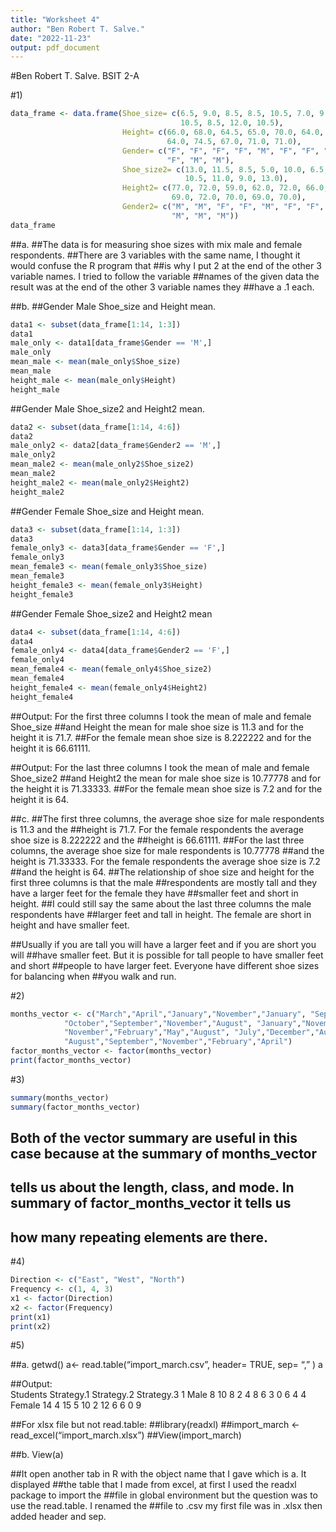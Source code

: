 ```yaml
---
title: "Worksheet 4"
author: "Ben Robert T. Salve."
date: "2022-11-23"
output: pdf_document
---
```

#Ben Robert T. Salve. BSIT 2-A

#1)
```r
data_frame <- data.frame(Shoe_size= c(6.5, 9.0, 8.5, 8.5, 10.5, 7.0, 9.5, 9.0, 13.0, 7.5,
                                      10.5, 8.5, 12.0, 10.5), 
                         Height= c(66.0, 68.0, 64.5, 65.0, 70.0, 64.0, 70.0, 71.0, 72.0,
                                   64.0, 74.5, 67.0, 71.0, 71.0), 
                         Gender= c("F", "F", "F", "F", "M", "F", "F", "F", "M", "F", "M",
                                   "F", "M", "M"), 
                         Shoe_size2= c(13.0, 11.5, 8.5, 5.0, 10.0, 6.5, 7.5, 8.5, 10.5, 8.5,
                                       10.5, 11.0, 9.0, 13.0),
                         Height2= c(77.0, 72.0, 59.0, 62.0, 72.0, 66.0, 64.0, 67.0, 73.0,
                                    69.0, 72.0, 70.0, 69.0, 70.0),
                         Gender2= c("M", "M", "F", "F", "M", "F", "F", "M", "M", "F", "M",
                                    "M", "M", "M"))
data_frame
```
##a. 
##The data is for measuring shoe sizes with mix male and female respondents. 
##There are 3 variables with the same name, I thought it would confuse the R program that
##is why I put 2 at the end of the other 3 variable names. I tried to follow the variable 
##names of the given data the result was at the end of the other 3 variable names they 
##have a .1 each. 

##b.
##Gender Male Shoe_size and Height mean. 
```r
data1 <- subset(data_frame[1:14, 1:3])
data1
male_only <- data1[data_frame$Gender == 'M',]
male_only
mean_male <- mean(male_only$Shoe_size)
mean_male
height_male <- mean(male_only$Height)
height_male
```
##Gender Male Shoe_size2 and Height2 mean. 
```r
data2 <- subset(data_frame[1:14, 4:6])
data2
male_only2 <- data2[data_frame$Gender2 == 'M',]
male_only2
mean_male2 <- mean(male_only2$Shoe_size2)
mean_male2
height_male2 <- mean(male_only2$Height2)
height_male2
```
##Gender Female Shoe_size and Height mean. 
```r
data3 <- subset(data_frame[1:14, 1:3])
data3
female_only3 <- data3[data_frame$Gender == 'F',]
female_only3
mean_female3 <- mean(female_only3$Shoe_size)
mean_female3
height_female3 <- mean(female_only3$Height)
height_female3
```
##Gender Female Shoe_size2 and Height2 mean 
```r
data4 <- subset(data_frame[1:14, 4:6])
data4
female_only4 <- data4[data_frame$Gender2 == 'F',]
female_only4
mean_female4 <- mean(female_only4$Shoe_size2)
mean_female4
height_female4 <- mean(female_only4$Height2)
height_female4
```
##Output: For the first three columns I took the mean of male and female Shoe_size 
##and Height the mean for male shoe size is 11.3 and for the height it is 71.7. 
##For the female mean shoe size is 8.222222 and for the height it is 66.61111.

##Output: For the last three columns I took the mean of male and female Shoe_size2
##and Height2 the mean for male shoe size is 10.77778 and for the height it is 71.33333.
##For the female mean shoe size is 7.2 and for the height it is 64.




##c.
##The first three columns, the average shoe size for male respondents is 11.3 and the 
##height is 71.7. For the female respondents the average shoe size is 8.222222 and the 
##height is 66.61111.
##For the last three columns, the average shoe size for male respondents is 10.77778
##and the height is 71.33333. For the female respondents the average shoe size is 7.2 
##and the height is 64.
##The relationship of shoe size and height for the first three columns is that the male 
##respondents are mostly tall and they have a larger feet for the female they have
##smaller feet and short in height. 
##I could still say the same about the last three columns the male respondents have 
##larger feet and tall in height. The female are short in height and have smaller feet. 

##Usually if you are tall you will have a larger feet and if you are short you will
##have smaller feet. But it is possible for tall people to have smaller feet and short
##people to have larger feet. Everyone have different shoe sizes for balancing when 
##you walk and run.

#2)
```r
months_vector <- c("March","April","January","November","January", "September",
            "October","September","November","August", "January","November",
            "November","February","May","August", "July","December","August",
            "August","September","November","February","April")
factor_months_vector <- factor(months_vector)
print(factor_months_vector)
```
#3)
```r
summary(months_vector)
summary(factor_months_vector)
```
## Both of the vector summary are useful in this case because at the summary of months_vector
## tells us about the length, class, and mode. In summary of factor_months_vector it tells us
## how many repeating elements are there. 

#4)
```r
Direction <- c("East", "West", "North") 
Frequency <- c(1, 4, 3)
x1 <- factor(Direction)
x2 <- factor(Frequency)
print(x1)
print(x2)
```
#5)

##a.
getwd()
a<- read.table("import_march.csv", header= TRUE, sep= "," )
a

##Output:  
  Students Strategy.1 Strategy.2 Strategy.3
1     Male          8         10          8
2                   4          8          6
3                   0          6          4
4   Female         14          4         15
5                  10          2         12
6                   6          0          9


##For xlsx file but not read.table: 
##library(readxl)
##import_march <- read_excel("import_march.xlsx")
##View(import_march)  

##b. 
View(a)

##It open another tab in R with the object name that I gave which is a. It displayed 
##the table that I made from excel, at first I used the readxl package to import the 
##file in global environment but the question was to use the read.table. I renamed the 
##file to .csv my first file was in .xlsx then added header and sep. 


